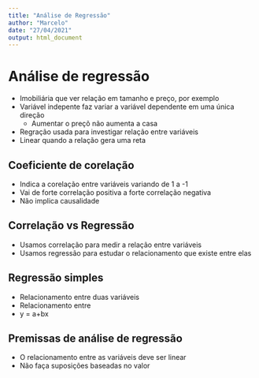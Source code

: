 ```yaml
---
title: "Análise de Regressão"
author: "Marcelo"
date: "27/04/2021"
output: html_document
---
```


# Análise de regressão
  * Imobiliária que ver relação em tamanho e preço, por exemplo
  * Variável indepente faz variar a variável dependente em uma única direção
    * Aumentar o preçõ não aumenta a casa
  * Regração usada para investigar relação entre variáveis
  * Linear quando a relação gera uma reta

## Coeficiente de corelação
  * Indica a corelação entre variáveis variando de 1 a -1
  * Vai de forte correlação positiva a forte correlação negativa
  * Não implica causalidade 

## Correlação vs Regressão
  * Usamos correlação para medir a relação entre variáveis 
  * Usamos regressão para estudar o relacionamento que existe entre elas
  
## Regressão simples
  * Relacionamento entre duas variáveis 
  * Relacionamento entre
  * y = a+bx

## Premissas de análise de regressão
  * O relacionamento entre as variáveis deve ser linear
  * Não faça suposições baseadas no valor
  